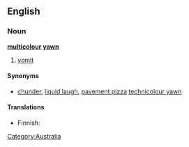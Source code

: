 ==English==

===Noun===
'''[[multicolour]] [[yawn]]'''

# {{context|Australia|jocular}} [[vomit]]

====Synonyms====
* [[chunder]], [[liquid laugh]], [[pavement pizza]] [[technicolour yawn]]

====Translations====
{{trans-top|vomit}}
* Finnish: {{t+|fi|oksennus}}
{{trans-mid}}
{{trans-bottom}}

[[Category:Australia]]